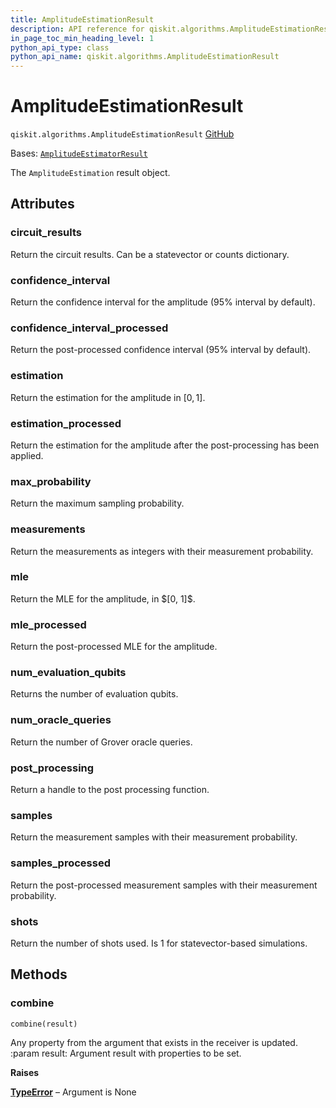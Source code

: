 ```yaml
---
title: AmplitudeEstimationResult
description: API reference for qiskit.algorithms.AmplitudeEstimationResult
in_page_toc_min_heading_level: 1
python_api_type: class
python_api_name: qiskit.algorithms.AmplitudeEstimationResult
---
```


# AmplitudeEstimationResult

<span id="qiskit.algorithms.AmplitudeEstimationResult" />

`qiskit.algorithms.AmplitudeEstimationResult` [GitHub](https://github.com/qiskit/qiskit/tree/stable/0.46/qiskit/algorithms/amplitude_estimators/ae.py "view source code")

Bases: [`AmplitudeEstimatorResult`](qiskit.algorithms.AmplitudeEstimatorResult "qiskit.algorithms.amplitude_estimators.amplitude_estimator.AmplitudeEstimatorResult")

The `AmplitudeEstimation` result object.

## Attributes

<span id="qiskit.algorithms.AmplitudeEstimationResult.circuit_results" />

### circuit\_results

Return the circuit results. Can be a statevector or counts dictionary.

<span id="qiskit.algorithms.AmplitudeEstimationResult.confidence_interval" />

### confidence\_interval

Return the confidence interval for the amplitude (95% interval by default).

<span id="qiskit.algorithms.AmplitudeEstimationResult.confidence_interval_processed" />

### confidence\_interval\_processed

Return the post-processed confidence interval (95% interval by default).

<span id="qiskit.algorithms.AmplitudeEstimationResult.estimation" />

### estimation

Return the estimation for the amplitude in $[0, 1]$.

<span id="qiskit.algorithms.AmplitudeEstimationResult.estimation_processed" />

### estimation\_processed

Return the estimation for the amplitude after the post-processing has been applied.

<span id="qiskit.algorithms.AmplitudeEstimationResult.max_probability" />

### max\_probability

Return the maximum sampling probability.

<span id="qiskit.algorithms.AmplitudeEstimationResult.measurements" />

### measurements

Return the measurements as integers with their measurement probability.

<span id="qiskit.algorithms.AmplitudeEstimationResult.mle" />

### mle

Return the MLE for the amplitude, in $\[0, 1]\$.

<span id="qiskit.algorithms.AmplitudeEstimationResult.mle_processed" />

### mle\_processed

Return the post-processed MLE for the amplitude.

<span id="qiskit.algorithms.AmplitudeEstimationResult.num_evaluation_qubits" />

### num\_evaluation\_qubits

Returns the number of evaluation qubits.

<span id="qiskit.algorithms.AmplitudeEstimationResult.num_oracle_queries" />

### num\_oracle\_queries

Return the number of Grover oracle queries.

<span id="qiskit.algorithms.AmplitudeEstimationResult.post_processing" />

### post\_processing

Return a handle to the post processing function.

<span id="qiskit.algorithms.AmplitudeEstimationResult.samples" />

### samples

Return the measurement samples with their measurement probability.

<span id="qiskit.algorithms.AmplitudeEstimationResult.samples_processed" />

### samples\_processed

Return the post-processed measurement samples with their measurement probability.

<span id="qiskit.algorithms.AmplitudeEstimationResult.shots" />

### shots

Return the number of shots used. Is 1 for statevector-based simulations.

## Methods

### combine

<span id="qiskit.algorithms.AmplitudeEstimationResult.combine" />

`combine(result)`

Any property from the argument that exists in the receiver is updated. :param result: Argument result with properties to be set.

**Raises**

[**TypeError**](https://docs.python.org/3/library/exceptions.html#TypeError "(in Python v3.12)") – Argument is None

